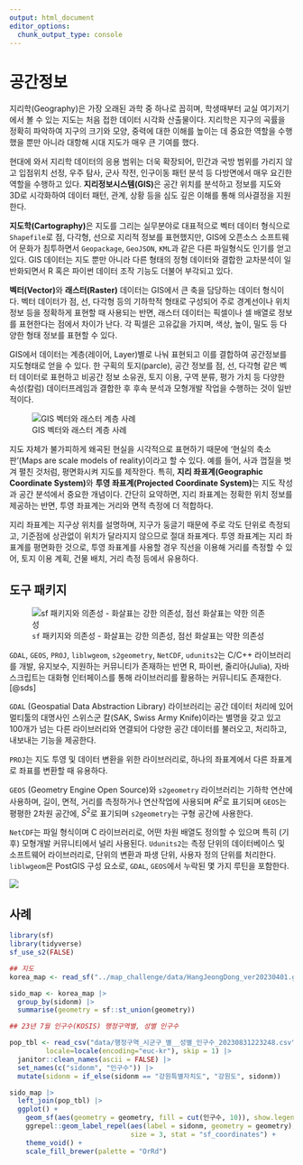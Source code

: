 ```yaml
---
output: html_document
editor_options: 
  chunk_output_type: console
---
```



# 공간정보

지리학(Geography)은 가장 오래된 과학 중 하나로 꼽히며, 
학생때부터 교실 여기저기에서 볼 수 있는 지도는 처음 접한 데이터 시각화 산출물이다.
지리학은 지구의 곡률을 정확히 파악하여 지구의 크기와 모양, 중력에 대한 이해를 높이는 데 중요한 역할을 
수행했을 뿐만 아니라 대항해 시대 지도가 매우 큰 기여를 했다.

현대에 와서 지리학 데이터의 응용 범위는 더욱 확장되어, 
민간과 국방 범위를 가리지 않고 입점위치 선정, 우주 탐사, 군사 작전, 인구이동 패턴 분석 등 다방면에서 매우 요긴한 역할을 수행하고 있다. **지리정보시스템(GIS)**은 공간 위치를 분석하고 정보를 지도와 3D로 시각화하여 데이터 패턴, 관계, 상황 등을 심도 깊은 이해를 통해 의사결정을 지원한다.

**지도학(Cartography)**은 지도를 그리는 실무분야로 
대표적으로 벡터 데이터 형식으로 `Shapefile`로 점, 다각형, 선으로 지리적 정보를 표현했지만,
GIS에 오픈소스 소프트웨어 문화가 침투하면서 `Geopackage`, `GeoJSON`, `KML`과 같은 다른 파일형식도 인기를 
얻고 있다. GIS 데이터는 지도 뿐만 아니라 다른 형태의 정형 데이터와 결합한 교차분석이 
일반화되면서 R 혹은 파이썬 데이터 조작 기능도 더불어 부각되고 있다.


**벡터(Vector)**와 **래스터(Raster)** 데이터는 GIS에서 큰 축을 담당하는 데이터 형식이다. 
벡터 데이터가 점, 선, 다각형 등의 기하학적 형태로 구성되어 주로 경계선이나 위치 정보 등을 정확하게 표현할 때 사용되는 반면, 래스터 데이터는 픽셀이나 셀 배열로 정보를 표현한다는 점에서 차이가 난다.
각 픽셀은 고유값을 가지며, 색상, 높이, 밀도 등 다양한 형태 정보를 표현할 수 있다. 

GIS에서 데이터는 계층(레이어, Layer)별로 나눠 표현되고 이를 결합하여 공간정보를 지도형태로 얻을 수 있다.
한 구획의 토지(parcle), 공간 정보를  점, 선, 다각형 같은 벡터 데이터로 표현하고 비공간 정보 소유권, 토지 이용, 구역 분류, 평가 가치 등 다양한 속성(칼럼) 데이터프레임과 결합한 후 후속 분석과 모형개발 작업을 수행하는 것이 일반적이다. 

[^layers]: [Want to learn more about GIS?](https://inyo-monowater.org/resources/giswhat/)

![GIS 벡터와 래스터 계층 사례](images/gis_layers.png)

지도 자체가 불가피하게 왜곡된 현실을 시각적으로 표현하기 때문에 '현실의 축소판'(Maps are scale models of reality)이라고 할 수 있다. 예를 들어, 사과 껍질을 벗겨 펼친 것처럼, 평면화시켜 지도를 제작한다. 특히, **지리 좌표계(Geographic Coordinate System)**와 **투영 좌표계(Projected Coordinate System)**는 지도 작성과 공간 분석에서 중요한 개념이다. 간단히 요약하면, 지리 좌표계는 정확한 위치 정보를 제공하는 반면, 투영 좌표계는 거리와 면적 측정에 더 적합하다. 

지리 좌표계는 지구상 위치를 설명하며, 지구가 둥글기 때문에 주로 각도 단위로 측정되고, 기준점에 상관없이 위치가 달라지지 않으므로 절대 좌표계다. 투영 좌표계는 지리 좌표계를 평면화한 것으로, 투영 좌표계를 사용할 경우 직선을 이용해 거리를 측정할 수 있어, 토지 이용 계획, 건물 배치, 거리 측정 등에서 유용하다. 

## 도구 패키지

![`sf` 패키지와 의존성 - 화살표는 강한 의존성, 점선 화살표는 약한 의존성](images/sf_deps.png)

`GDAL`, `GEOS`, `PROJ`, `liblwgeom`, `s2geometry`, `NetCDF`, `udunits2`는 
C/C++ 라이브러리를 개발, 유지보수, 지원하는 커뮤니티가 존재하는 반면 R, 파이썬,
줄리아(Julia), 자바스크립트는 대화형 인터페이스를 통해 라이브러리를 활용하는 
커뮤니티도 존재한다. [@sds]

`GDAL` (Geospatial Data Abstraction Library) 라이브러리는 
공간 데이터 처리에 있어 멀티툴의 대명사인 스위스군 칼(SAK, Swiss Army Knife)이라는 별명을 갖고 있고 100개가 넘는 다른 라이브러리와 연결되어 다양한 공간 데이터를 불러오고, 처리하고, 내보내는 기능을 제공한다.

`PROJ`는 지도 투영 및 데이터 변환을 위한 라이브러리로, 하나의 좌표계에서 다른 좌표계로  좌표를 변환할 때 유용하다. 

`GEOS` (Geometry Engine Open Source)와 `s2geometry` 라이브러리는 기하학 연산에 사용하며, 길이, 면적, 거리를 측정하거나 연산작업에 사용되며 $R^2$로 표기되며 `GEOS`는 평평한 2차원 공간에, $S^2$로 표기되며 `s2geometry`는 구형 공간에 사용한다.

`NetCDF`는 파일 형식이며 C 라이브러리로, 어떤 차원 배열도 정의할 수 있으며 특히 (기후) 모형개발 커뮤니티에서 널리 사용된다. `Udunits2`는 측정 단위의 데이터베이스 및 소프트웨어 라이브러리로, 단위의 변환과 파생 단위, 사용자 정의 단위를 처리한다. `liblwgeom`은 PostGIS 구성 요소로, `GDAL`, `GEOS`에서 누락된 몇 가지 루틴을 포함한다.


![](images/gis_evolution.jpg)


## 사례

```r
library(sf)
library(tidyverse)
sf_use_s2(FALSE)

## 지도
korea_map <- read_sf("../map_challenge/data/HangJeongDong_ver20230401.geojson")

sido_map <- korea_map |> 
  group_by(sidonm) |> 
  summarise(geometry = sf::st_union(geometry))

## 23년 7월 인구수(KOSIS) 행정구역별, 성별 인구수

pop_tbl <- read_csv("data/행정구역_시군구_별__성별_인구수_20230831223248.csv",
         locale=locale(encoding="euc-kr"), skip = 1) |> 
  janitor::clean_names(ascii = FALSE) |> 
  set_names(c("sidonm", "인구수")) |> 
  mutate(sidonm = if_else(sidonm == "강원특별자치도", "강원도", sidonm))

sido_map |> 
  left_join(pop_tbl) |> 
  ggplot() +
    geom_sf(aes(geometry = geometry, fill = cut(인구수, 10)), show.legend = FALSE) +
    ggrepel::geom_label_repel(aes(label = sidonm, geometry = geometry), 
                              size = 3, stat = "sf_coordinates") +
    theme_void() +
    scale_fill_brewer(palette = "OrRd")
```

